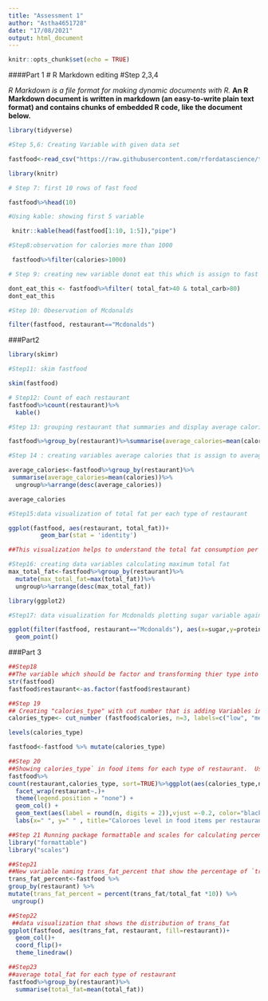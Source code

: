 ```yaml
---
title: "Assessment 1"
author: "Astha4651728"
date: "17/08/2021"
output: html_document
---
```


```r
knitr::opts_chunk$set(echo = TRUE)
```
####Part 1
# R Markdown editing
#Step 2,3,4

*R Markdown is a file format for making dynamic documents with R.* 
**An R Markdown document is written in markdown (an easy-to-write plain text format) and contains chunks of embedded R code, like the document below.**

```r
library(tidyverse)
```


```r
#Step 5,6: Creating Variable with given data set

fastfood<-read_csv("https://raw.githubusercontent.com/rfordatascience/tidytuesday/master/data/2018/2018-09-04/fastfood_calories.csv")
```


```r
library(knitr)
```

```r
# Step 7: first 10 rows of fast food

fastfood%>%head(10)
```


```r
#Using kable: showing first 5 variable

 knitr::kable(head(fastfood[1:10, 1:5]),"pipe")
```
 
```r
#Step8:observation for calories more than 1000

 fastfood%>%filter(calories>1000)
```


```r
# Step 9: creating new variable donot eat this which is assign to fast food obseving total fat>40 and total carb>80

dont_eat_this <- fastfood%>%filter( total_fat>40 & total_carb>80)
dont_eat_this
```


```r
#Step 10: Obeservation of Mcdonalds

filter(fastfood, restaurant=="Mcdonalds")
```

###Part2
```r
library(skimr)
```

```r
#Step11: skim fastfood

skim(fastfood)
```

```r
# Step12: Count of each restaurant
fastfood%>%count(restaurant)%>%
  kable()

```
  
  
```r
#Step 13: grouping restaurant that summaries and display average calories

fastfood%>%group_by(restaurant)%>%summarise(average_calories=mean(calories))%>%ungroup%>%arrange(desc(average_calories))%>%kable()
```


                        


```r

#Step 14 : creating variables average calories that is assign to average calories of restaurant

average_calories<-fastfood%>%group_by(restaurant)%>%
 summarise(average_calories=mean(calories))%>%
  ungroup%>%arrange(desc(average_calories))

average_calories
```



```r
#Step15:data visualization of total fat per each type of restaurant

ggplot(fastfood, aes(restaurant, total_fat))+
         geom_bar(stat = 'identity')

##This visualization helps to understand the total fat consumption per each restaurant. I think this type of visualization is best as it helps us tol
```



```r
#Step16: creating data variables calculating maximum total fat 
max_total_fat<-fastfood%>%group_by(restaurant)%>%
  mutate(max_total_fat=max(total_fat))%>%
  ungroup%>%arrange(desc(max_total_fat))

```

```r
library(ggplot2)

```


```r
#Step17: data visualization for Mcdonalds plotting sugar variable against protein

ggplot(filter(fastfood, restaurant=="Mcdonalds"), aes(x=sugar,y=protein))+
  geom_point()
```


###Part 3
```r
##Step18
##The variable which should be factor and transforming thier type into factor variable
str(fastfood)
fastfood$restaurant<-as.factor(fastfood$restaurant)
```
```r
##Step 19
## Creating "calories_type" with cut number that is adding Variables into Data
calories_type<- cut_number (fastfood$calories, n=3, labels=c("low", "med" , "high"))

levels(calories_type)

fastfood<-fastfood %>% mutate(calories_type)

```




```r
##Step 20 
##Showing calories_type` in food items for each type of restaurant.  Using facets, coordinates and theme layers.
fastfood%>% 
count(restaurant,calories_type, sort=TRUE)%>%ggplot(aes(calories_type,n,colour=calories_type))+
  facet_wrap(restaurant~.)+
  theme(legend.position = "none") +
  geom_col() +
  geom_text(aes(label = round(n, digits = 2)),vjust =-0.2, color="black") +
  labs(x=" ", y=" " , title="Caloroes level in food items per restaurant" , caption = "Data visualization-Point")
```
  
  
  
```r
##Step 21 Running package formattable and scales for calculating percent
library("formattable")
library("scales")


```



```r
##Step21
##New variable naming trans_fat_percent that show the percentage of `trans_fat` in total_fat
trans_fat_percent<-fastfood %>% 
group_by(restaurant) %>%
mutate(trans_fat_percent = percent(trans_fat/total_fat *10)) %>%
 ungroup()
```

```r
##Step22
 ##data visualization that shows the distribution of trans_fat
ggplot(fastfood, aes(trans_fat, restaurant, fill=restaurant))+
  geom_col()+
  coord_flip()+
  theme_linedraw()
```


```r
##Step23
##average total_fat for each type of restaurant
fastfood%>%group_by(restaurant)%>%
  summarise(total_fat=mean(total_fat))
```